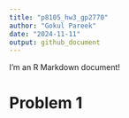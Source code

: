 ```yaml
---
title: "p8105_hw3_gp2770"
author: "Gokul Pareek"
date: "2024-11-11"
output: github_document
---
```


I'm an R Markdown document!

# Problem 1